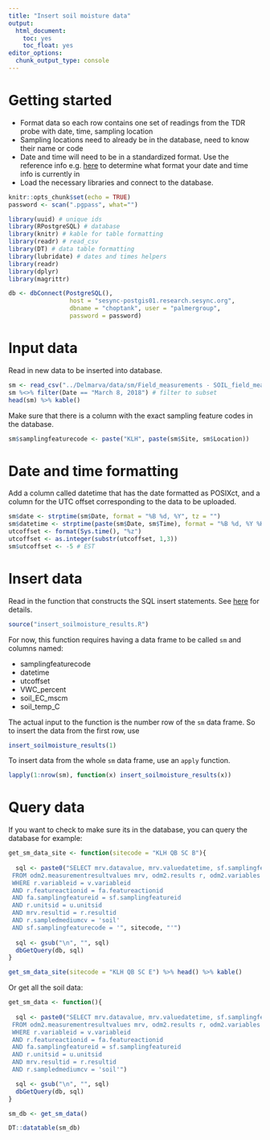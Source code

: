 ```yaml
---
title: "Insert soil moisture data"
output:
  html_document:
    toc: yes
    toc_float: yes
editor_options: 
  chunk_output_type: console
---
```


# Getting started

* Format data so each row contains one set of readings from the TDR probe with date, time, sampling location
* Sampling locations need to already be in the database, need to know their name or code
* Date and time will need to be in a standardized format. Use the reference info e.g. [here](http://strftime.org/) to determine what format your date and time info is currently in
* Load the necessary libraries and connect to the database. 

```r
knitr::opts_chunk$set(echo = TRUE)
password <- scan(".pgpass", what="")
```

```r
library(uuid) # unique ids
library(RPostgreSQL) # database
library(knitr) # kable for table formatting
library(readr) # read_csv
library(DT) # data table formatting
library(lubridate) # dates and times helpers
library(readr)
library(dplyr)
library(magrittr)
```

```r
db <- dbConnect(PostgreSQL(), 
                 host = "sesync-postgis01.research.sesync.org",
                 dbname = "choptank", user = "palmergroup",
                 password = password)
```

# Input data

Read in new data to be inserted into database.

```r
sm <- read_csv("../Delmarva/data/sm/Field_measurements - SOIL_field_measurements.csv")
sm %<>% filter(Date == "March 8, 2018") # filter to subset
head(sm) %>% kable()
```

Make sure that there is a column with the exact sampling feature codes in the database. 

```r
sm$samplingfeaturecode <- paste("KLH", paste(sm$Site, sm$Location))
```

# Date and time formatting

Add a column called datetime that has the date formatted as POSIXct, and a column for the UTC offset corresponding to the data to be uploaded. 

```r
sm$date <- strptime(sm$Date, format = "%B %d, %Y", tz = "")
sm$datetime <- strptime(paste(sm$Date, sm$Time), format = "%B %d, %Y %H:%M:%S", tz = "")
utcoffset <- format(Sys.time(), "%z")
utcoffset <- as.integer(substr(utcoffset, 1,3))
sm$utcoffset <- -5 # EST
```

# Insert data

Read in the function that constructs the SQL insert statements. See [here](https://github.com/palmerlab-umd/choptank-db/blob/master/insert_soilmoisture_results.R) for details.  

```r
source("insert_soilmoisture_results.R")
```

For now, this function requires having a data frame to be called `sm` and columns named:

* samplingfeaturecode
* datetime
* utcoffset
* VWC_percent
* soil_EC_mscm
* soil_temp_C

The actual input to the function is the number row of the `sm` data frame. So to insert the data from the first row, use 

```r
insert_soilmoisture_results(1)
```

To insert data from the whole `sm` data frame, use an `apply` function. 

```r
lapply(1:nrow(sm), function(x) insert_soilmoisture_results(x))
```

# Query data

If you want to check to make sure its in the database, you can query the database for example: 

```r
get_sm_data_site <- function(sitecode = "KLH QB SC B"){
  
  sql <- paste0("SELECT mrv.datavalue, mrv.valuedatetime, sf.samplingfeaturecode, r.featureactionid, v.variablecode, u.unitsname
 FROM odm2.measurementresultvalues mrv, odm2.results r, odm2.variables v, odm2.units u, odm2.samplingfeatures sf, odm2.featureactions fa
 WHERE r.variableid = v.variableid 
 AND r.featureactionid = fa.featureactionid
 AND fa.samplingfeatureid = sf.samplingfeatureid
 AND r.unitsid = u.unitsid
 AND mrv.resultid = r.resultid 
 AND r.sampledmediumcv = 'soil'
 AND sf.samplingfeaturecode = '", sitecode, "'")
  
  sql <- gsub("\n", "", sql)
  dbGetQuery(db, sql)
}

get_sm_data_site(sitecode = "KLH QB SC E") %>% head() %>% kable()
```

Or get all the soil data: 

```r
get_sm_data <- function(){
  
  sql <- paste0("SELECT mrv.datavalue, mrv.valuedatetime, sf.samplingfeaturecode, r.featureactionid, v.variablecode, u.unitsname
 FROM odm2.measurementresultvalues mrv, odm2.results r, odm2.variables v, odm2.units u, odm2.samplingfeatures sf, odm2.featureactions fa
 WHERE r.variableid = v.variableid 
 AND r.featureactionid = fa.featureactionid
 AND fa.samplingfeatureid = sf.samplingfeatureid
 AND r.unitsid = u.unitsid
 AND mrv.resultid = r.resultid 
 AND r.sampledmediumcv = 'soil'")

  sql <- gsub("\n", "", sql)
  dbGetQuery(db, sql)
}

sm_db <- get_sm_data()
```

```r
DT::datatable(sm_db)
```





